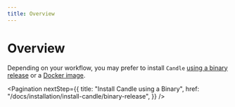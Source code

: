 ```yaml
---
title: Overview
---
```


# Overview

Depending on your workflow, you may prefer to install `Candle`
[using a binary release](/docs/installation/install-candle/binary-release) or
a [Docker image](/docs/installation/install-candle/docker).

<Pagination
  nextStep={{
    title: "Install Candle using a Binary",
    href: "/docs/installation/install-candle/binary-release",
  }}
/>
